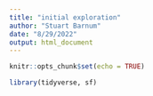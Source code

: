```yaml
---
title: "initial exploration"
author: "Stuart Barnum"
date: "8/29/2022"
output: html_document
---
```


```r
knitr::opts_chunk$set(echo = TRUE)
```

```r

library(tidyverse, sf)

```